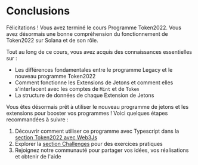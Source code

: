 
# Conclusions

Félicitations ! Vous avez terminé le cours Programme Token2022. Vous avez désormais une bonne compréhension du fonctionnement de Token2022 sur Solana et de son rôle.

<ArticleSection name="Ce que vous avez appris" id="what-you-learned" level="h2" />

Tout au long de ce cours, vous avez acquis des connaissances essentielles sur :
- Les différences fondamentales entre le programme Legacy et le nouveau programme Token2022
- Comment fonctionne les Extensions de Jetons et comment elles s'interfacent avec les comptes de `Mint` et de `Token`
- La structure de données de chaque Extension de Jetons

<ArticleSection name="Prochaines étapes" id="next-steps" level="h2" />

Vous êtes désormais prêt à utiliser le nouveau programme de jetons et les extensions pour booster vos programmes ! Voici quelques étapes recommandées à suivre :

1. Découvrir comment utiliser ce programme avec Typescript dans la [section Token2022 avec Web3Js](/en/courses/token-2022-with-web3js)
2. Explorer la [section Challenges](/en/challenges) pour des exercices pratiques
3. Rejoignez notre communauté pour partager vos idées, vos réalisations et obtenir de l'aide
